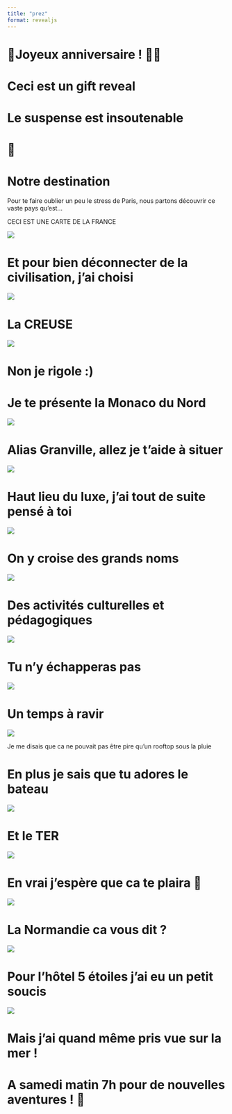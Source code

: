 ```yaml
---
title: "prez"
format: revealjs
---
```


# 🥳Joyeux anniversaire ! 💖🎁

# Ceci est un gift reveal

# Le suspense est insoutenable

# 🙂

# Notre destination

Pour te faire oublier un peu le stress de Paris, nous partons découvrir ce vaste pays qu'est...

CECI EST UNE CARTE DE LA FRANCE

![](images/PROVINCE.png)

# Et pour bien déconnecter de la civilisation, j'ai choisi

![](images/creuse.jfif)

# La CREUSE

![](images/creuse%202.jfif)

# Non je rigole :)

# Je te présente la Monaco du Nord

![](images/granville%201.jfif)

# Alias Granville, allez je t'aide à situer

![](images/granville%20carte.jfif)

# Haut lieu du luxe, j'ai tout de suite pensé à toi

![](images/granville%204.jfif)

# On y croise des grands noms

![](images/brice.PNG)

# Des activités culturelles et pédagogiques

![](images/ch%C3%A8vre%20rit%202.PNG)

# Tu n'y échapperas pas

![](images/ch%C3%A8vre%20rit.jfif)

# Un temps à ravir

![](images/m%C3%A9t%C3%A9o%20granville.PNG)

Je me disais que ca ne pouvait pas être pire qu'un rooftop sous la pluie

# En plus je sais que tu adores le bateau

![](images/chausey.jfif)

# Et le TER

![](images/nomad.jfif)

# En vrai j'espère que ca te plaira 💝

![](images/granville%202.jfif)

# La Normandie ca vous dit ?

![](images/granville%203.jfif)

# Pour l'hôtel 5 étoiles j'ai eu un petit soucis

![](images/Moi.png)

# Mais j'ai quand même pris vue sur la mer !

# A samedi matin 7h pour de nouvelles aventures ! 👋

